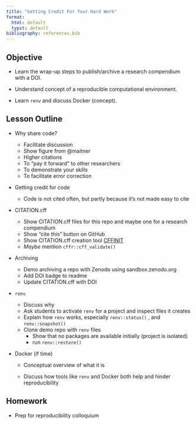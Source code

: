 ```yaml
---
title: "Getting Credit For Your Hard Work"
format: 
  html: default
  typst: default
bibliography: references.bib
---
```


## Objective

-   Learn the wrap-up steps to publish/archive a research compendium with a DOI.

-   Understand concept of a reproducible computational environment.

-   Learn `renv` and discuss Docker (concept).

## Lesson Outline

-   Why share code?

    -   Facilitate discussion
    -   Show figure from @maitner
    -   Higher citations
    -   To "pay it forward" to other researchers
    -   To demonstrate your skills
    -   To facilitate error correction

-   Getting credit for code

    -   Code is not cited often, but partly because it's not made easy to cite

-   CITATION.cff

    -   Show CITATION.cff files for this repo and maybe one for a research compendium
    -   Show "cite this" button on GitHub
    -   Show CITATION.cff creation tool [CFFINIT](https://citation-file-format.github.io/cff-initializer-javascript/#/)
    -   *Maybe* mention `cffr::cff_validate()`

-   Archiving

    -   Demo archiving a repo with Zenodo using sandbox.zenodo.org
    -   Add DOI badge to readme
    -   Update CITATION.cff with DOI

-   `renv`

    -   Discuss why
    -   Ask students to activate `renv` for a project and inspect files it creates
    -   Explain how `renv` works, especially `renv::status()` , and `renv::snapshot()`
    -   Clone demo repo with `renv` files
        -   Show that no packages are available initially (project is isolated)
        -   run `renv::restore()`

-   Docker (if time)

    -   Conceptual overview of what it is

    -   Discuss how tools like `renv` and Docker both help and hinder reproducibility

## Homework

-   Prep for reproducibility colloquium
